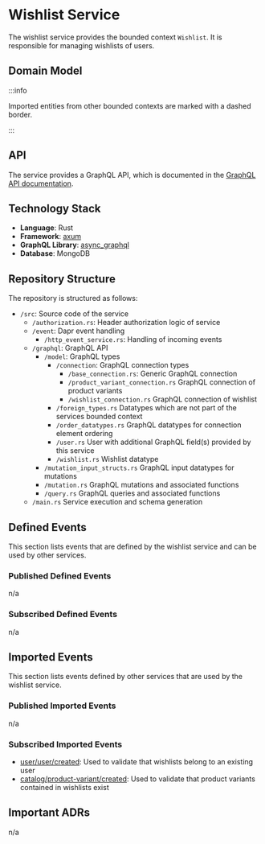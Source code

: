 
# Wishlist Service

The wishlist service provides the bounded context `Wishlist`.
It is responsible for managing wishlists of users.

## Domain Model

<CustomImage path="/renderedDiagrams/wishlistDomainModel" width="1365" height="131" />

:::info

Imported entities from other bounded contexts are marked with a dashed border.

:::

## API

The service provides a GraphQL API, which is documented in the [GraphQL API documentation](/docs/graphql/wishlist).

## Technology Stack

- **Language**: Rust
- **Framework**: [axum](https://docs.rs/axum/latest/axum/)
- **GraphQL Library**: [async_graphql](https://docs.rs/async-graphql/latest/async_graphql/)
- **Database**: MongoDB

## Repository Structure

The repository is structured as follows:

<div className="repository-structure">

- `/src`: Source code of the service
  - `/authorization.rs`: Header authorization logic of service
  - `/event`: Dapr event handling
    - `/http_event_service.rs`: Handling of incoming events
  - `/graphql`: GraphQL API
    - `/model`: GraphQL types
      - `/connection`: GraphQL connection types
        - `/base_connection.rs`: Generic GraphQL connection
        - `/product_variant_connection.rs` GraphQL connection of product variants
        - `/wishlist_connection.rs` GraphQL connection of wishlist
      - `/foreign_types.rs` Datatypes which are not part of the services bounded context
      - `/order_datatypes.rs` GraphQL datatypes for connection element ordering
      - `/user.rs` User with additional GraphQL field(s) provided by this service
      - `/wishlist.rs` Wishlist datatype
    - `/mutation_input_structs.rs` GraphQL input datatypes for mutations
    - `/mutation.rs` GraphQL mutations and associated functions
    - `/query.rs` GraphQL queries and associated functions
  - `/main.rs` Service execution and schema generation

</div>

## Defined Events

This section lists events that are defined by the wishlist service and can be used by other services.

### Published Defined Events

n/a

### Subscribed Defined Events

n/a

## Imported Events

This section lists events defined by other services that are used by the wishlist service.

### Published Imported Events

n/a

### Subscribed Imported Events

- [user/user/created](/docs/docs/dev-manuals/services/user#userusercreated): Used to validate that wishlists belong to an existing user
- [catalog/product-variant/created](/docs/docs/dev-manuals/services/catalog#catalogproduct-variantcreated): Used to validate that product variants contained in wishlists exist

## Important ADRs

n/a
